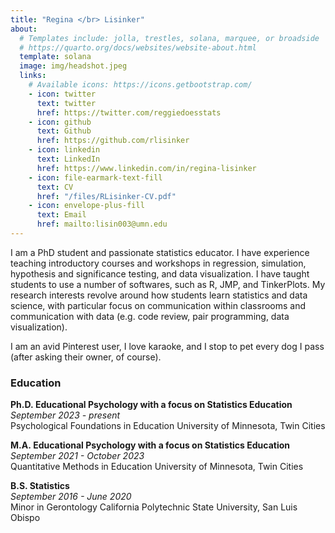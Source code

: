 ```yaml
---
title: "Regina </br> Lisinker"
about:
  # Templates include: jolla, trestles, solana, marquee, or broadside
  # https://quarto.org/docs/websites/website-about.html
  template: solana
  image: img/headshot.jpeg
  links:
    # Available icons: https://icons.getbootstrap.com/
    - icon: twitter
      text: twitter
      href: https://twitter.com/reggiedoesstats
    - icon: github
      text: Github
      href: https://github.com/rlisinker
    - icon: linkedin
      text: LinkedIn
      href: https://www.linkedin.com/in/regina-lisinker
    - icon: file-earmark-text-fill
      text: CV
      href: "/files/RLisinker-CV.pdf"
    - icon: envelope-plus-fill
      text: Email
      href: mailto:lisin003@umn.edu
---
```


I am a PhD student and passionate statistics educator. I have experience teaching introductory courses and workshops in regression, simulation, hypothesis and significance testing, and data visualization. I have taught students to use a number of softwares, such as R, JMP, and TinkerPlots. My research interests revolve around how students learn statistics and data science, with particular focus on communication within classrooms and communication with data (e.g. code review, pair programming, data visualization).

I am an avid Pinterest user, I love karaoke, and I stop to pet every dog I pass (after asking their owner, of course).

### Education
**Ph.D. Educational Psychology with a focus on Statistics Education**    
*September 2023 - present*   
Psychological Foundations in Education
University of Minnesota, Twin Cities

**M.A. Educational Psychology with a focus on Statistics Education**   
*September 2021 - October 2023*   
Quantitative Methods in Education
University of Minnesota, Twin Cities

**B.S. Statistics**  
*September 2016 - June 2020*    
Minor in Gerontology
California Polytechnic State University, San Luis Obispo